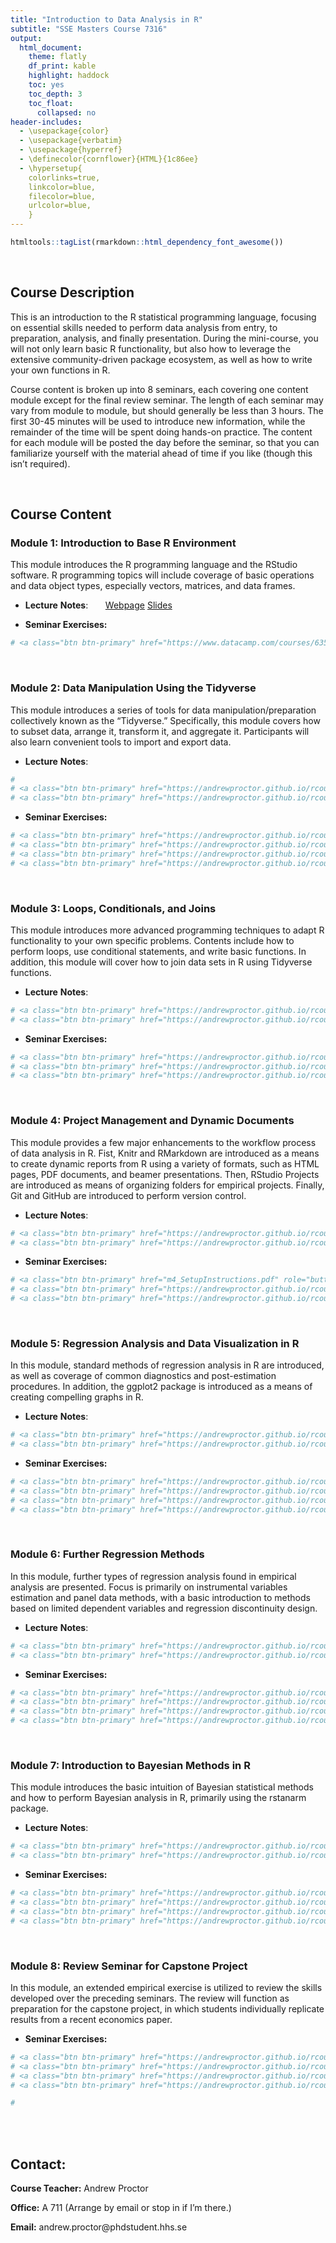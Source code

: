 ```yaml
---
title: "Introduction to Data Analysis in R"
subtitle: "SSE Masters Course 7316"
output: 
  html_document:
    theme: flatly
    df_print: kable
    highlight: haddock
    toc: yes
    toc_depth: 3
    toc_float:
      collapsed: no
header-includes:
  - \usepackage{color} 
  - \usepackage{verbatim}
  - \usepackage{hyperref}
  - \definecolor{cornflower}{HTML}{1c86ee}
  - \hypersetup{
    colorlinks=true,
    linkcolor=blue,
    filecolor=blue,      
    urlcolor=blue,
    }   
---
```

```r
htmltools::tagList(rmarkdown::html_dependency_font_awesome())
```

<br>

## Course Description

This is an introduction to the R statistical programming language, focusing on
essential skills needed to perform data analysis from entry, to preparation, analysis,
and finally presentation.  During the mini-course, you will not only learn basic
R functionality, but also how to leverage the extensive community-driven package 
ecosystem, as well as how to write your own functions in R.

Course content is broken up into 8 seminars, each covering one content module 
except for the final review seminar. The length of each seminar may vary from 
module to module, but should generally be less than 3 hours.  The first 30-45 
minutes will be used to introduce new information, while the remainder of the 
time will be spent doing hands-on practice.  The content for each module will be 
posted the day before the seminar, so that you can familiarize yourself with the 
material ahead of time if you like (though this isn't required).

<br>

## Course Content

### **Module 1:**  Introduction to Base R Environment

This module introduces the R programming language and the RStudio software.  R 
programming topics will include coverage of basic operations
and data object types, especially vectors, matrices, and data frames.

- **Lecture** **Notes**:   \ \ \ \ \ 
<a class="btn btn-primary" href="https://andrewproctor.github.io/rcourse/module1.html" role="button">Webpage</a> 
<a class="btn btn-primary" href="https://andrewproctor.github.io/rcourse/assets/module1-baseR.pdf" role="button">Slides</a> 

- **Seminar Exercises:**   \ \ \ \ \   
```r
# <a class="btn btn-primary" href="https://www.datacamp.com/courses/6356" role="button">DataCamp Exercises</a>
```

<br>


### **Module 2:**  Data Manipulation Using the Tidyverse

This module introduces a series of tools for data manipulation/preparation 
collectively known as the "Tidyverse."  Specifically, this module covers how to 
subset data, arrange it, transform it, and aggregate it.  Participants will also 
learn convenient tools to import and export data.

- **Lecture** **Notes**:   \ \ \ \ \ 
```r
# 
# <a class="btn btn-primary" href="https://andrewproctor.github.io/rcourse/module2.html" role="button">Webpage</a> 
# <a class="btn btn-primary" href="https://andrewproctor.github.io/rcourse/assets/module2-dataprep.pdf" role="button">Slides</a> 
```
  
- **Seminar Exercises:**   \ \ \ \ 
```r

# <a class="btn btn-primary" href="https://andrewproctor.github.io/rcourse/assets/exercise-m2.pdf" role="button">Exercise</a> 
# <a class="btn btn-primary" href="https://andrewproctor.github.io/rcourse/assets/regions.csv" role="button">regions.csv</a>
# <a class="btn btn-primary" href="https://andrewproctor.github.io/rcourse/assets/exercise-m2-solutions.pdf" role="button">Solutions (PDF)</a> 
# <a class="btn btn-primary" href="https://andrewproctor.github.io/rcourse/assets/exercise-m2-solutions.R" role="button">Solutions (R Script)</a> 
```

<br>


### **Module 3:**  Loops, Conditionals, and Joins

This module introduces more advanced programming techniques to adapt R 
functionality to your own specific problems.  Contents include how to
perform loops, use conditional statements, and write basic functions.  In 
addition, this module will cover how to join data sets in R using 
Tidyverse functions.

- **Lecture** **Notes**:   \ \ \ \ \ 
```r

# <a class="btn btn-primary" href="https://andrewproctor.github.io/rcourse/module3.html" role="button">Webpage</a> 
# <a class="btn btn-primary" href="https://andrewproctor.github.io/rcourse/assets/module1_slides.pdf" role="button">Slides</a> 
```

- **Seminar Exercises:**   \ \ \ \ 
```r

# <a class="btn btn-primary" href="https://andrewproctor.github.io/rcourse/assets/exercise-m3.pdf" role="button">Exercise</a> 
# <a class="btn btn-primary" href="https://andrewproctor.github.io/rcourse/assets/exercise-m3-solutions.pdf" role="button">Solutions (PDF)</a> 
# <a class="btn btn-primary" href="https://andrewproctor.github.io/rcourse/assets/exercise-m3-solutions.R" role="button">Solutions (R Script)</a> 
```

<br>


### **Module 4:**  Project Management and Dynamic Documents

This module provides a few major enhancements to the workflow process of data 
analysis in R.  Fist, Knitr and RMarkdown are introduced as a means to create 
dynamic reports from R using a variety of formats, such as HTML pages, PDF 
documents, and beamer presentations.  Then, RStudio Projects are introduced as 
means of organizing folders for empirical projects.  Finally, Git and GitHub are 
introduced to perform version control.

- **Lecture** **Notes**:   \ \ \ \ \ 
```r

# <a class="btn btn-primary" href="https://andrewproctor.github.io/rcourse/module4.html" role="button">Webpage</a> 
# <a class="btn btn-primary" href="https://andrewproctor.github.io/rcourse/assets/module4.pdf" role="button">Slides</a> 
```

- **Seminar Exercises:**   \ \ \ \ 
```r

# <a class="btn btn-primary" href="m4_SetupInstructions.pdf" role="button">Setup Instructions</a> 
# <a class="btn btn-primary" href="https://andrewproctor.github.io/rcourse/assets/exercise-m4.pdf" role="button">Exercise</a> 
# <a class="btn btn-primary" href="https://andrewproctor.github.io/rcourse/assets/exercise-m4.Rmd" role="button">RMarkdown File</a> 
```

<br>


### **Module 5:** Regression Analysis and Data Visualization in R

In this module, standard methods of regression analysis in R are introduced, as 
well as coverage of common diagnostics and post-estimation procedures.  In 
addition, the ggplot2 package is introduced as a means of creating compelling 
graphs in R.

- **Lecture** **Notes**:   \ \ \ \ \ 
```r
# <a class="btn btn-primary" href="https://andrewproctor.github.io/rcourse/module5.html" role="button">Webpage</a> 
# <a class="btn btn-primary" href="https://andrewproctor.github.io/rcourse/assets/module5.pdf" role="button">Slides</a> 
```

- **Seminar Exercises:**   \ \ \ \ 
```r
# <a class="btn btn-primary" href="https://andrewproctor.github.io/rcourse/assets/exercise-m5.pdf" role="button">Exercise</a> 
# <a class="btn btn-primary" href="https://andrewproctor.github.io/rcourse/assets/wdi_data.rds" role="button">wdi_data.rds</a> 
# <a class="btn btn-primary" href="https://andrewproctor.github.io/rcourse/assets/exercise-m5-solutions.pdf" role="button">Solutions (PDF)</a> 
# <a class="btn btn-primary" href="https://andrewproctor.github.io/rcourse/assets/exercise-m5-solutions.Rmd" role="button">Solutions (Rmd File)</a> 
```

 <br>

### **Module 6:** Further Regression Methods

In this module, further types of regression analysis found in empirical analysis 
are presented.  Focus is primarily on instrumental variables estimation and panel 
data methods, with a basic introduction to methods based on limited dependent 
variables and regression discontinuity design.

- **Lecture** **Notes**:   \ \ \ \ \ 
```r
# <a class="btn btn-primary" href="https://andrewproctor.github.io/rcourse/module5.html" role="button">Webpage</a> 
# <a class="btn btn-primary" href="https://andrewproctor.github.io/rcourse/assets/module5.pdf" role="button">Slides</a> 
```

- **Seminar Exercises:**   \ \ \ \ 
```r
# <a class="btn btn-primary" href="https://andrewproctor.github.io/rcourse/assets/exercise-m5.pdf" role="button">Exercise</a> 
# <a class="btn btn-primary" href="https://andrewproctor.github.io/rcourse/assets/wdi_data.rds" role="button">wdi_data.rds</a> 
# <a class="btn btn-primary" href="https://andrewproctor.github.io/rcourse/assets/exercise-m5-solutions.pdf" role="button">Solutions (PDF)</a> 
# <a class="btn btn-primary" href="https://andrewproctor.github.io/rcourse/assets/exercise-m5-solutions.Rmd" role="button">Solutions (Rmd File)</a> 
```

 <br> 
 
### **Module 7:** Introduction to Bayesian Methods in R 

This module introduces the basic intuition of Bayesian statistical methods and 
how to perform Bayesian analysis in R, primarily using the rstanarm package.

- **Lecture** **Notes**:   \ \ \ \ \ 
```r
# <a class="btn btn-primary" href="https://andrewproctor.github.io/rcourse/module5.html" role="button">Webpage</a> 
# <a class="btn btn-primary" href="https://andrewproctor.github.io/rcourse/assets/module5.pdf" role="button">Slides</a> 
```

- **Seminar Exercises:**   \ \ \ \ 
```r
# <a class="btn btn-primary" href="https://andrewproctor.github.io/rcourse/assets/exercise-m5.pdf" role="button">Exercise</a> 
# <a class="btn btn-primary" href="https://andrewproctor.github.io/rcourse/assets/wdi_data.rds" role="button">wdi_data.rds</a> 
# <a class="btn btn-primary" href="https://andrewproctor.github.io/rcourse/assets/exercise-m5-solutions.pdf" role="button">Solutions (PDF)</a> 
# <a class="btn btn-primary" href="https://andrewproctor.github.io/rcourse/assets/exercise-m5-solutions.Rmd" role="button">Solutions (Rmd File)</a> 
```

 <br> 

### **Module 8:**  Review Seminar for Capstone Project

In this module, an extended empirical exercise is utilized to review the skills 
developed over the preceding seminars.  The review will function as preparation 
for the capstone project, in which students individually replicate results from 
a recent economics paper.

- **Seminar Exercises:**   \ \ \ \ 
```r

# <a class="btn btn-primary" href="https://andrewproctor.github.io/rcourse/assets/capstone.pdf" role="button">Exercise</a> 
# <a class="btn btn-primary" href="https://andrewproctor.github.io/rcourse/assets/datanames.csv" role="button">datanames.csv</a> 
# <a class="btn btn-primary" href="https://andrewproctor.github.io/rcourse/assets/capstone-solutions.pdf" role="button">Solutions (PDF)</a> 
# <a class="btn btn-primary" href="https://andrewproctor.github.io/rcourse/assets/capstone-solutions.Rmd" role="button">Solutions (Rmd File)</a> 

#
```

<br>
<br>


## Contact:

   **Course Teacher:**  Andrew Proctor
  
   **Office:**  A 711 (Arrange by email or stop in if I'm there.)
  
   **Email:**  andrew.proctor@phdstudent.hhs.se

